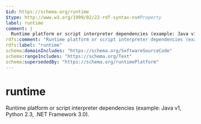 ```yaml
---
$id: https://schema.org/runtime
$type: http://www.w3.org/1999/02/22-rdf-syntax-ns#Property
label: runtime
comment: |
  Runtime platform or script interpreter dependencies (example: Java v1, Python 2.3, .NET Framework 3.0).
rdfs:comment: "Runtime platform or script interpreter dependencies (example: Java v1, Python 2.3, .NET Framework 3.0)."
rdfs:label: "runtime"
schema:domainIncludes: "https://schema.org/SoftwareSourceCode"
schema:rangeIncludes: "https://schema.org/Text"
schema:supersededBy: "https://schema.org/runtimePlatform"
---
```


# runtime

Runtime platform or script interpreter dependencies (example: Java v1, Python 2.3, .NET Framework 3.0).

